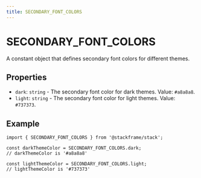 ```yaml
---
title: SECONDARY_FONT_COLORS
---
```


# SECONDARY_FONT_COLORS

A constant object that defines secondary font colors for different themes.

## Properties

- `dark`: `string` - The secondary font color for dark themes. Value: `#a8a8a8`.
- `light`: `string` - The secondary font color for light themes. Value: `#737373`.

## Example

```tsx
import { SECONDARY_FONT_COLORS } from '@stackframe/stack';

const darkThemeColor = SECONDARY_FONT_COLORS.dark;
// darkThemeColor is '#a8a8a8'

const lightThemeColor = SECONDARY_FONT_COLORS.light;
// lightThemeColor is '#737373'
```